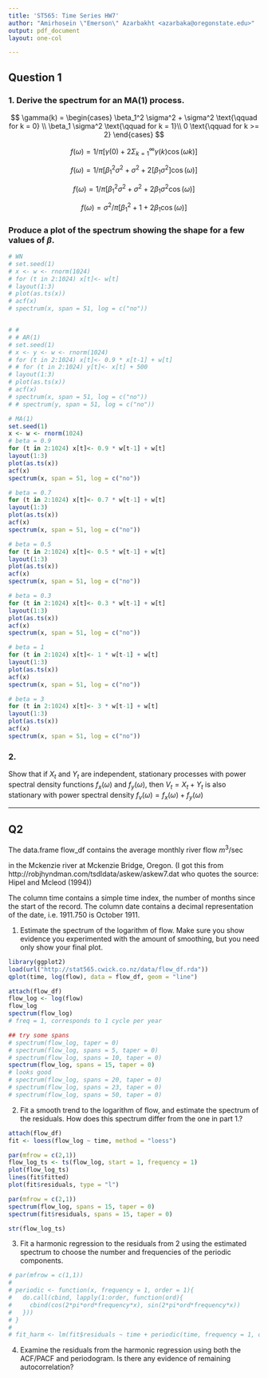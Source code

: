 ```yaml
---
title: 'ST565: Time Series HW7'
author: "Amirhosein \"Emerson\" Azarbakht <azarbaka@oregonstate.edu>"
output: pdf_document
layout: one-col

---
```


## Question 1

### 1. Derive the spectrum for an MA(1) process.

$$ \gamma(k) = \begin{cases}
\beta_1^2 \sigma^2 + \sigma^2 \text{\qquad for k = 0} \\
\beta_1 \sigma^2 \text{\qquad  for k = 1}\\
0 \text{\qquad for k >= 2}
\end{cases}
$$

$$ 
f(\omega) = 1/\pi \big[\gamma(0) + 2 \Sigma_{k=1}^\infty \gamma(k) \cos(\omega k) \big]
$$

$$ 
f(\omega) = 1/\pi \big[\beta_1^2 \sigma^2 + \sigma^2 + 2 [\beta_1 \sigma^2] \cos(\omega) \big]
$$

$$ 
f(\omega) = 1/\pi \big[\beta_1^2 \sigma^2 + \sigma^2 + 2 \beta_1 \sigma^2 \cos(\omega) \big]
$$

$$ 
f(\omega) = \sigma^2/\pi \big[\beta_1^2 + 1 + 2 \beta_1 \cos(\omega) \big]
$$

### Produce a plot of the spectrum showing the shape for a few values of $\beta$.

```r

# WN
# set.seed(1)
# x <- w <- rnorm(1024)
# for (t in 2:1024) x[t]<- w[t]
# layout(1:3)
# plot(as.ts(x))
# acf(x)
# spectrum(x, span = 51, log = c("no"))


# # 
# # AR(1)
# set.seed(1)
# x <- y <- w <- rnorm(1024)
# for (t in 2:1024) x[t]<- 0.9 * x[t-1] + w[t]
# # for (t in 2:1024) y[t]<- x[t] + 500
# layout(1:3)
# plot(as.ts(x))
# acf(x)
# spectrum(x, span = 51, log = c("no"))
# # spectrum(y, span = 51, log = c("no"))
```

```r
# MA(1)
set.seed(1)
x <- w <- rnorm(1024)
# beta = 0.9
for (t in 2:1024) x[t]<- 0.9 * w[t-1] + w[t]
layout(1:3)
plot(as.ts(x))
acf(x)
spectrum(x, span = 51, log = c("no"))

# beta = 0.7
for (t in 2:1024) x[t]<- 0.7 * w[t-1] + w[t]
layout(1:3)
plot(as.ts(x))
acf(x)
spectrum(x, span = 51, log = c("no"))

# beta = 0.5
for (t in 2:1024) x[t]<- 0.5 * w[t-1] + w[t]
layout(1:3)
plot(as.ts(x))
acf(x)
spectrum(x, span = 51, log = c("no"))

# beta = 0.3
for (t in 2:1024) x[t]<- 0.3 * w[t-1] + w[t]
layout(1:3)
plot(as.ts(x))
acf(x)
spectrum(x, span = 51, log = c("no"))

# beta = 1
for (t in 2:1024) x[t]<- 1 * w[t-1] + w[t]
layout(1:3)
plot(as.ts(x))
acf(x)
spectrum(x, span = 51, log = c("no"))

# beta = 3
for (t in 2:1024) x[t]<- 3 * w[t-1] + w[t]
layout(1:3)
plot(as.ts(x))
acf(x)
spectrum(x, span = 51, log = c("no"))
```



### 2. 
Show that if $X_t$ and $Y_t$ are independent, stationary processes with power spectral density functions $f_x(\omega)$ and $f_y(\omega)$, then $V_t=X_t+Y_t$ is also stationary with power spectral density $f_v(\omega)=f_x(\omega)+f_y(\omega)$

---

## Q2

The data.frame flow_df contains the average monthly river flow $m^3$/sec

in the Mckenzie river at Mckenzie Bridge, Oregon. (I got this from http://robjhyndman.com/tsdldata/askew/askew7.dat who quotes the source: Hipel and Mcleod (1994))

The column time contains a simple time index, the number of months since the start of the record. The column date contains a decimal representation of the date, i.e. 1911.750 is October 1911.

1. Estimate the spectrum of the logarithm of flow. Make sure you show evidence you experimented with the amount of smoothing, but you need only show your final plot.



```r
library(ggplot2)
load(url("http://stat565.cwick.co.nz/data/flow_df.rda"))
qplot(time, log(flow), data = flow_df, geom = "line")

attach(flow_df)
flow_log <- log(flow)
flow_log
spectrum(flow_log)
# freq = 1, corresponds to 1 cycle per year

## try some spans
# spectrum(flow_log, taper = 0)
# spectrum(flow_log, spans = 5, taper = 0)
# spectrum(flow_log, spans = 10, taper = 0)
spectrum(flow_log, spans = 15, taper = 0)
# looks good
# spectrum(flow_log, spans = 20, taper = 0)
# spectrum(flow_log, spans = 23, taper = 0)
# spectrum(flow_log, spans = 50, taper = 0)


```

2. Fit a smooth trend to the logarithm of flow, and estimate the spectrum of the residuals. How does this spectrum differ from the one in part 1.?

```r
attach(flow_df)
fit <- loess(flow_log ~ time, method = "loess")

par(mfrow = c(2,1))
flow_log_ts <- ts(flow_log, start = 1, frequency = 1)
plot(flow_log_ts)
lines(fit$fitted)
plot(fit$residuals, type = "l")

par(mfrow = c(2,1))
spectrum(flow_log, spans = 15, taper = 0)
spectrum(fit$residuals, spans = 15, taper = 0)

str(flow_log_ts)

```


3. Fit a harmonic regression to the residuals from 2 using the estimated spectrum to choose the number and frequencies of the periodic components.

```r
# par(mfrow = c(1,1))
# 
# periodic <- function(x, frequency = 1, order = 1){
#   do.call(cbind, lapply(1:order, function(ord){
#     cbind(cos(2*pi*ord*frequency*x), sin(2*pi*ord*frequency*x))    
#   }))
# }
# 
# fit_harm <- lm(fit$residuals ~ time + periodic(time, frequency = 1, order = 3) + periodic(time, freq = 1/4, order = 1), data = flow_log)

```

4. Examine the residuals from the harmonic regression using both the ACF/PACF and periodogram. Is there any evidence of remaining autocorrelation?

